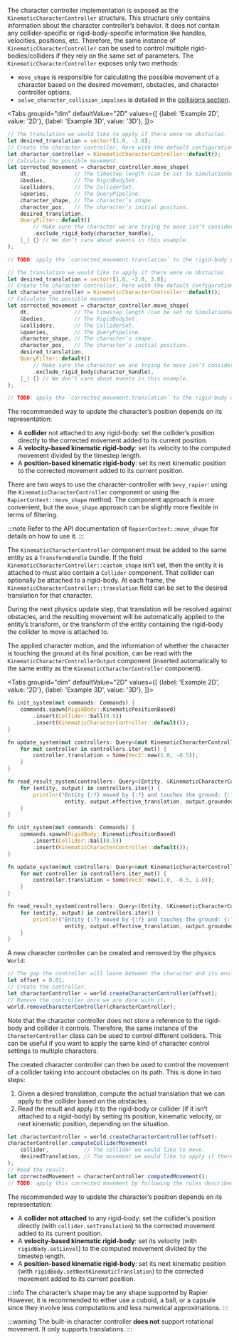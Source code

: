 

<rapier>

The character controller implementation is exposed as the `KinematicCharacterController` structure. This structure only
contains information about the character controller’s behavior. It does not contain any collider-specific or
rigid-body-specific information like handles, velocities, positions, etc. Therefore, the same instance of `KinematicCharacterController`
can be used to control multiple rigid-bodies/colliders if they rely on the same set of parameters.
The `KinematicCharacterController` exposes only two methods:
- `move_shape` is responsible for calculating the possible movement of a character based on
  the desired movement, obstacles, and character controller options.
- `solve_character_collision_impulses` is detailed in the [collisions section](#collisions).


<Tabs
groupId="dim"
defaultValue="2D"
values={[
{label: 'Example 2D', value: '2D'},
{label: 'Example 3D', value: '3D'},
]}>
<TabItem value="2D">

```rust
// The translation we would like to apply if there were no obstacles.
let desired_translation = vector![1.0, -2.0];
// Create the character controller, here with the default configuration.
let character_controller = KinematicCharacterController::default();
// Calculate the possible movement.
let corrected_movement = character_controller.move_shape(
    dt,              // The timestep length (can be set to SimulationSettings::dt).
    &bodies,         // The RigidBodySet.
    &colliders,      // The ColliderSet.
    &queries,        // The QueryPipeline.
    character_shape, // The character’s shape.
    character_pos,   // The character’s initial position.
    desired_translation,
    QueryFilter::default()
        // Make sure the character we are trying to move isn’t considered an obstacle.
        .exclude_rigid_body(character_handle),
    |_| {} // We don’t care about events in this example.
);

// TODO: apply the `corrected_movement.translation` to the rigid-body or collider based on the rules described bellow.
```

  </TabItem>
  <TabItem value="3D">

```rust
// The translation we would like to apply if there were no obstacles.
let desired_translation = vector![1.0, -2.0, 3.0];
// Create the character controller, here with the default configuration.
let character_controller = KinematicCharacterController::default();
// Calculate the possible movement.
let corrected_movement = character_controller.move_shape(
    dt,              // The timestep length (can be set to SimulationSettings::dt).
    &bodies,         // The RigidBodySet.
    &colliders,      // The ColliderSet.
    &queries,        // The QueryPipeline.
    character_shape, // The character’s shape.
    character_pos,   // The character’s initial position.
    desired_translation,
    QueryFilter::default()
        // Make sure the character we are trying to move isn’t considered an obstacle.
        .exclude_rigid_body(character_handle),
    |_| {} // We don’t care about events in this example.
);

// TODO: apply the `corrected_movement.translation` to the rigid-body or collider based on the rules described bellow.
```

  </TabItem>
</Tabs>

The recommended way to update the character’s position depends on its representation:
- A **collider** not attached to any rigid-body: set the collider’s position directly to the corrected movement added to its current position.
- A **velocity-based kinematic rigid-body**: set its velocity to the computed movement divided by the timestep length.
- A **position-based kinematic rigid-body**: set its next kinematic position to the corrected movement added to its current position.

</rapier>

<bevy>

There are two ways to use the character-controller with `bevy_rapier`: using the `KinematicCharacterController` component
or using the `RapierContext::move_shape` method. The component approach is more convenient, but the `move_shape` approach
can be slightly more flexible in terms of filtering.

:::note
Refer to the API documentation of `RapierContext::move_shape` for details on how to use it.
:::

The `KinematicCharacterController` component must be added to the same entity as a `TransformBundle` bundle. If the field
`KinematicCharacterController::custom_shape` isn’t set, then the entity it is attached to must also contain a `Collider` component.
That collider can optionally be attached to a rigid-body. At each frame, the `KinematicCharacterController::translation`
field can be set to the desired translation for that character.

During the next physics update step, that translation will
be resolved against obstacles, and the resulting movement will be automatically applied to the entity’s transform, or the
transform of the entity containing the rigid-body the collider to move is attached to.

The applied character motion, and the information of whether the character
is touching the ground at its final position, can be read with the `KinematicCharacterControllerOutput` component
(inserted automatically to the same entity as the `KinematicCharacterController` component).

<Tabs
groupId="dim"
defaultValue="2D"
values={[
{label: 'Example 2D', value: '2D'},
{label: 'Example 3D', value: '3D'},
]}>
<TabItem value="2D">

```rust
fn init_system(mut commands: Commands) {
    commands.spawn(RigidBody::KinematicPositionBased)
        .insert(Collider::ball(0.5))
        .insert(KinematicCharacterController::default());
}

fn update_system(mut controllers: Query<&mut KinematicCharacterController>) {
    for mut controller in controllers.iter_mut() {
        controller.translation = Some(Vec2::new(1.0, -0.5));
    }
}

fn read_result_system(controllers: Query<(Entity, &KinematicCharacterControllerOutput)>) {
    for (entity, output) in controllers.iter() {
        println!("Entity {:?} moved by {:?} and touches the ground: {:?}",
                  entity, output.effective_translation, output.grounded);
    }
}
```

  </TabItem>
  <TabItem value="3D">

```rust
fn init_system(mut commands: Commands) {
    commands.spawn(RigidBody::KinematicPositionBased)
        .insert(Collider::ball(0.5))
        .insert(KinematicCharacterController::default());
}

fn update_system(mut controllers: Query<&mut KinematicCharacterController>) {
    for mut controller in controllers.iter_mut() {
        controller.translation = Some(Vec3::new(1.0, -0.5, 1.0));
    }
}

fn read_result_system(controllers: Query<(Entity, &KinematicCharacterControllerOutput)>) {
    for (entity, output) in controllers.iter() {
        println!("Entity {:?} moved by {:?} and touches the ground: {:?}",
                  entity, output.effective_translation, output.grounded);
    }
}
```

  </TabItem>
</Tabs>

</bevy>

<js>

A new character controller can be created and removed by the physics `World`:

```js
// The gap the controller will leave between the character and its environment.
let offset = 0.01;
// Create the controller.
let characterController = world.createCharacterController(offset);
// Remove the controller once we are done with it.
world.removeCharacterController(characterController);
```

Note that the character controller does not store a reference to the rigid-body and collider it controls. Therefore, the
same instance of the `CharacterController` class can be used to control different colliders. This can be useful if
you want to apply the same kind of character control settings to multiple characters.

The created character controller can then be used to control the movement of a collider taking into account obstacles
on its path. This is done in two steps:
1. Given a desired translation, compute the actual translation that we can apply to the collider based on the obstacles.
2. Read the result and apply it to the rigid-body or collider (if it isn’t attached to a rigid-body) by setting its
   position, kinematic velocity, or next kinematic position, depending on the situation.

```js
let characterController = world.createCharacterController(offset);
characterController.computeColliderMovement(
    collider,           // The collider we would like to move.
    desiredTranslation, // The movement we would like to apply if there wasn’t any obstacle.
);
// Read the result.
let correctedMovement = characterController.computedMovement();
// TODO: apply this corrected movement by following the rules described bellow.
```

The recommended way to update the character’s position depends on its representation:
- A **collider not attached** to any rigid-body: set the collider’s position directly (with `collider.setTranslation`)
  to the corrected movement added to its current position.
- A **velocity-based kinematic rigid-body**: set its velocity (with `rigidBody.setLinvel`) to the computed movement
  divided by the timestep length.
- A **position-based kinematic rigid-body**: set its next kinematic position (with `rigidBody.setNextKinematicTranslation`)
  to the corrected movement added to its current position.

</js>

:::info
The character’s shape may be any shape supported by Rapier. However, it is recommended to either use a cuboid,
a ball, or a capsule since they involve less computations and less numerical approximations.
:::

:::warning
The built-in character controller **does not** support rotational movement. It only supports translations.
:::
